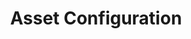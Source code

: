 ---
title: 'Asset Configuration'
sidebarTitle: 'Configuration Management'
description: 'This page is a placeholder - see Overview page for product MVP details'
icon: ''
---